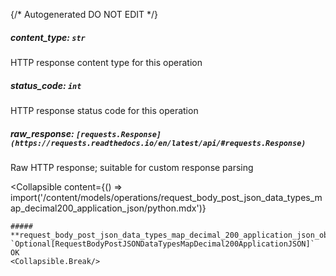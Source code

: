 {/* Autogenerated DO NOT EDIT  */}

##### **content_type:** `str`
HTTP response content type for this operation

##### **status_code:** `int`
HTTP response status code for this operation

##### **raw_response:** `[requests.Response](https://requests.readthedocs.io/en/latest/api/#requests.Response)`
Raw HTTP response; suitable for custom response parsing

<Collapsible
    content={() => import('/content/models/operations/request_body_post_json_data_types_map_decimal200_application_json/python.mdx')}
>
    ##### **request_body_post_json_data_types_map_decimal_200_application_json_object:** `Optional[RequestBodyPostJSONDataTypesMapDecimal200ApplicationJSON]`
    OK
    <Collapsible.Break/>
</Collapsible>

